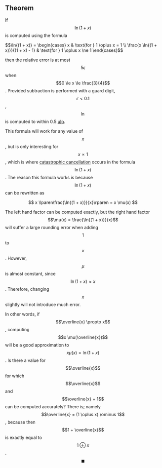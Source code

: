 
## Theorem

If $$\ln{(1 + x)}$$ is computed using the formula

<div>
    $$\ln{(1 + x)} = \begin{cases} x & \text{for } 1 \oplus x = 1 \\ \frac{x \ln{(1 + x)}}{(1 + x) - 1} & \text{for } 1 \oplus x \ne 1 \end{cases}$$
</div>

then the relative error is at most $$5\epsilon$$ when $$0 \le x \le \frac{3}{4}$$. Provided subtraction is performed with a guard digit, $$\epsilon < 0.1$$, $$\ln$$ is computed to within 0.5 [ulp](/concept/ulp).

This formula will work for any value of $$x$$, but is only interesting for $$x \propto 1$$, which is where [catastrophic cancellation](/concept/cancellation) occurs in the formula $$\ln{(1 + x)}$$. The reason this formula works is because $$\ln{(1 + x)}$$ can be rewritten as

<Center>
$$ x \lparen\frac{\ln{(1 + x)}}{x}\rparen = x \mu(x) $$
</Center>

The left hand factor can be computed exactly, but the right hand factor $$\mu(x) = \frac{\ln{(1 + x)}}{x}$$ will suffer a large rounding error when adding $$1$$ to $$x$$. However, $$\mu$$ is almost constant, since $$\ln{(1 + x)} \approx x$$. Therefore, changing $$x$$ slightly will not introduce much error. 

In other words, if $$\overline{x} \propto x$$, computing $$x \mu(\overline{x})$$ will be a good approximation to $$x\mu(x) = \ln{(1 + x)}$$. Is there a value for $$\overline{x}$$ for which $$\overline{x}$$ and $$\overline{x} + 1$$ can be computed accurately? There is; namely $$\overline{x} = (1 \oplus x) \ominus 1$$, because then $$1 + \overline{x}$$ is exactly equal to $$1 \oplus x$$. $$\blacksquare$$

